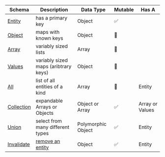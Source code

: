 | Schema                             | Description                                                        | Data Type          | Mutable | Has A           |
| ---------------------------------- | ------------------------------------------------------------------ | ------------------ | ------- | --------------- |
| [Entity](/rest/api/Entity)         | has a primary key                                                  | Object             | ✅      |                 |
| [Object](/rest/api/Object)         | maps with known keys                                               | Object             | 🛑      |                 |
| [Array](/rest/api/Array)           | variably sized lists                                               | Array              | 🛑      |                 |
| [Values](/rest/api/Values)         | variably sized maps (aribtrary keys)                               | Object             | 🛑      |                 |
| [All](/rest/api/All)               | list of all entities of a kind                                     | Array              | 🛑      | Entity          |
| [Collection](/rest/api/Collection) | expandable Arrays or Objects                                       | Object or Array    | ✅      | Array or Values |
| [Union](/rest/api/Union)           | select from many different types                                   | Polymorphic Object | ✅      | Entity          |
| [Invalidate](/rest/api/Invalidate) | [remove an entity](../concepts/expiry-policy.md#any-endpoint-with-an-entity) | Object             | ✅      | Entity          |